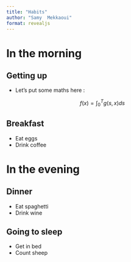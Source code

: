 ```yaml
---
title: "Habits"
author: "Samy  Mekkaoui"
format: revealjs
---
```


# In the morning

## Getting up

- Let's put some maths here :
  
$$
f(x) = \int_{0}^{T} g(s,x) ds
$$
  


## Breakfast

- Eat eggs
- Drink coffee

# In the evening

## Dinner

- Eat spaghetti
- Drink wine

## Going to sleep

- Get in bed
- Count sheep